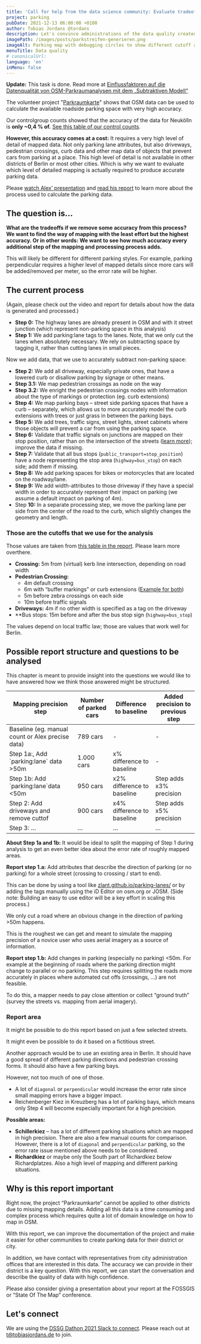 ```yaml
---
title: 'Call for help from the data science community: Evaluate tradeoffs in data quality for mapping parking data in OSM'
project: parking
pubDate: 2021-12-13 06:00:00 +0100
author: Tobias Jordans @tordans
description: Let's convince administrations of the data quality created by the OSM community.
imagePath: /images/posts/parkstreifen-generieren.png
imageAlt: Parking map with debugging circles to show different cutoff areas.
menuTitle: Data quality
# canonicalUrl:
language: 'en'
inMenu: false
---
```



<Notice colorClass="bg-green-100" className="mb-12 text-xl">

**Update:** This task is done. Read more at [Einflussfaktoren auf die Datenqualität von OSM-Parkraumanalysen mit dem „Subtraktiven Modell“](./2022-07-15-einflussfaktoren-datenqualitaet)

</Notice>

<ImageWrapper
  src="/images/posts/parkstreifen-generieren.png"
  alt="Parking map (OSM) with debugging circles to show different cutoff areas."
/>

The volunteer project "[Parkraumkarte](https://supaplexosm.github.io/strassenraumkarte-neukoelln/?map=parkingmap#17/52.47379/13.44164)" shows that OSM data can be used to calculate the available roadside parking space with very high accuracy.

Our controlgroup counts showed that the accuracy of the data for Neukölln is **only ~0,4 % of.** [See this table of our control counts](https://supaplexosm.github.io/strassenraumkarte-neukoelln/parkraumkarte/report#anhang-b-vergleich-interpolierter-und-gez%C3%A4hlter-stellpl%C3%A4tze-stra%C3%9Fenparken).

**However, this accuracy comes at a cost:** It requires a very high level of detail of mapped data. Not only parking lane attributes, but also driveways, pedestrian crossings, curb data and other map data of objects that prevent cars from parking at a place. This high level of detail is not available in other districts of Berlin or most other cities. Which is why we want to evaluate which level of detailed mapping is actually required to produce accurate parking data.

Please [watch Alex’ presentation](https://supaplexosm.github.io/strassenraumkarte-neukoelln/posts/2021-06-08-vortrag-fossgis) and [read his report](https://supaplexosm.github.io/strassenraumkarte-neukoelln/parkraumkarte/report) to learn more about the process used to calculate the parking data.

## The question is…

**What are the tradeoffs if we remove some accuracy from this process? We want to find the way of mapping with the least effort but the highest accuracy. Or in other words: We want to see how much accuracy every additional step of the mapping and processing process adds.**

This will likely be different for different parking styles. For example, parking perpendicular requires a higher level of mapped details since more cars will be added/removed per meter, so the error rate will be higher.

## The current process

(Again, please check out the video and report for details about how the data is generated and processed.)

- **Step 0:** The highway lanes are already present in OSM and with it street junction (which represent non-parking space in this analysis)
- **Step 1:** We add parking:lane tags to the lanes. Note, that we only cut the lanes when absolutely necessary. We rely on subtracting space by tagging it, rather than cutting lanes in small pieces.

Now we add data, that we use to accurately subtract non-parking space:

- **Step 2:** We add all driveway, especially private ones, that have a lowered curb or disallow parking by signage or other means.
- **Step 3.1:** We map pedestrian crossings as node on the way
- **Step 3.2:** We enright the pedestrian crossings nodes with information about the type of markings or protection (eg. curb extensions)
- **Step 4:** We map parking bays – street side parking spaces that have a curb – separately, which allows us to more accurately model the curb extensions with trees or just grass in between the parking bays.
- **Step 5:** We add trees, traffic signs, street lights, street cabinets where those objects will prevent a car from using the parking space.
- **Step 6:** Validate that traffic signals on junctions are mapped on their stop position, rather than on the intersection of the streets ([learn more](https://wiki.openstreetmap.org/wiki/DE:Tag:highway%3Dtraffic_signals)); improve the data if missing.
- **Step 7:** Validate that all bus stops (`public_transport=stop_position`) have a node representing the stop area (`highway=bus_stop`) on each side; add them if missing.
- **Step 8:** We add parking spaces for bikes or motorcycles that are located on the roadway/lane.
- **Step 9:** We add width-attributes to those driveway if they have a special width in order to accurately represent their impact on parking (we assume a default impact on parking of 4m).
- Step **10:** In a separate processing step, we move the parking lane per side from the center of the road to the curb, which slightly changes the geometry and length.

### Those are the cutoffs that we use for the analysis

Those values are taken from [this table in the report](https://supaplexosm.github.io/strassenraumkarte-neukoelln/parkraumkarte/report#24-datenverarbeitung-zur-modellierung-des-stra%C3%9Fenparkens). Please learn more overthere.

- **Crossing:** 5m from (virtual) kerb line intersection, depending on road width
- **Pedestrian Crossing:**
  - 4m default crossing
  - 6m with “buffer markings” or curb extensions ([Example for both](https://supaplexosm.github.io/strassenraumkarte-neukoelln/?map=micromap#20/52.48057/13.43204))
  - 5m before zebra crossings on each side
  - 10m before traffic signals
- **Driveways:** 4m if no other width is specified as a tag on the driveway
- \*\*Bus stops: 15m before and after the bus stop sign (`highway=bus_stop`)

The values depend on local traffic law; those are values that work well for Berlin.

<ImageWrapper
  src="/images/posts/parkstreifen-generieren.png"
  alt="Parking map (OSM) with debugging circles to show different cutoff areas."
  caption="Screenshot of the parking map with debugging circles to show different cutoff areas."
/>

## Possible report structure and questions to be analysed

This chapter is meant to provide insight into the questions we would like to have answered how we think those answered might be structured.

<div class="border-t border-b">

| Mapping precision step                           | Number of parked cars | Difference to baseline     | Added precision to previous step |
| ------------------------------------------------ | --------------------- | -------------------------- | -------------------------------- |
| Baseline (eg. manual count or Alex precise data) | 789 cars              | \-                         | \-                               |
| Step 1a:, Add \`parking:lane\` data &gt;50m      | 1.000 cars            | x% difference to baseline  | \-                               |
| Step 1b: Add \`parking:lane\`data &lt;50m        | 950 cars              | x2% difference to baseline | Step adds x3% precision          |
| Step 2: Add driveways and remove cuttof          | 900 cars              | x4% difference to baseline | Step adds x5% precision          |
| Step 3: …                                        | …                     | …                          | …                                |

</div>

**About Step 1a and 1b:** It would be ideal to split the mapping of Step 1 during analysis to get an even better idea about the error rate of roughly mapped areas.

**Report step 1.a:** Add attributes that describe the direction of parking (or no parking) for a whole street (crossing to crossing / start to end).

This can be done by using a tool like [zlant.github.io/parking-lanes/](https://zlant.github.io/parking-lanes/#17/52.47906/13.42876) or by adding the tags manually using the iD Editor on osm.org or JOSM. (Side note: Building an easy to use editor will be a key effort in scaling this process.)

We only cut a road where an obvious change in the direction of parking &gt;50m happens.

This is the roughest we can get and meant to simulate the mapping precision of a novice user who uses aerial imagery as a source of information.

**Report step 1.b:** Add changes in parking (especially no parking) &lt;50m. For example at the beginning of roads where the parking direction might change to parallel or no parking. This step requires splitting the roads more accurately in places where automated cut offs (crossings, …) are not feasible.

To do this, a mapper needs to pay close attention or collect “ground truth” (survey the streets vs. mapping from aerial imagery).

### Report area

It might be possible to do this report based on just a few selected streets.

It might even be possible to do it based on a fictitious street.

Another approach would be to use an existing area in Berlin. It should have a good spread of different parking directions and pedestrian crossing forms. It should also have a few parking bays.

However, not too much of one of those.

- A lot of `diagonal` or `perpendicular` would increase the error rate since small mapping errors have a bigger impact.
- Reichenberger Kiez in Kreuzberg has a lot of parking bays, which means only Step 4 will become especially important for a high precision.

**Possible areas:**

- **Schillerkiez** – has a lot of different parking situations which are mapped in high precision. There are also a few manual counts for comparison. However, there is a lot of `diagonal` and `perpendicular` parking, so the error rate issue mentioned above needs to be considered.
- **Richardkiez** or maybe only the South part of Richardkiez below Richardplatzes. Also a high level of mapping and different parking situations.

## Why is this report important

Right now, the project “Parkraumkarte” cannot be applied to other districts due to missing mapping details. Adding all this data is a time consuming and complex process which requires quite a lot of domain knowledge on how to map in OSM.

With this report, we can improve the documentation of the project and make it easier for other communities to create parking data for their district or city.

In addition, we have contact with representatives from city administration offices that are interested in this data. The accuracy we can provide in their district is a key question. With this report, we can start the conversation and describe the quality of data with high confidence.

Please also consider giving a presentation about your report at the FOSSGIS or “State Of The Map” conference.

## Let's connect

We are using the [DSSG Dathon 2021 Slack to connect](https://dssgdatathon2021.slack.com/archives/C02KRJGTFGF). Please reach out at [t@tobiasjordans.de](mailto:t@tobiasjordans.de) to join.
